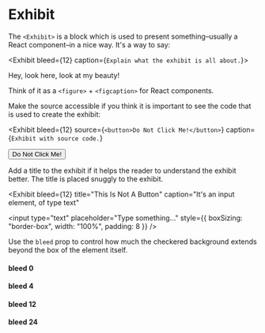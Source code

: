 

# Exhibit

The `<Exhibit>` is a block which is used to present something–usually a React component–in a nice way. It's a way to say:

<Exhibit bleed={12} caption={`Explain what the exhibit is all about.`}>
  <div style={{ height: 40, padding: "0 16px", background: "teal", color: "white", display: "flex", alignItems: "center" }}>
    Hey, look here, look at my beauty!
  </div>
</Exhibit>

Think of it as a `<figure>` + `<figcaption>` for React components.

Make the source accessible if you think it is important to see the code that is used to create the exhibit:

<Exhibit
  bleed={12}
  source={`<button>Do Not Click Me!</button>`}
  caption={`Exhibit with source code.`}
>
  <button>Do Not Click Me!</button>
</Exhibit>

Add a title to the exhibit if it helps the reader to understand the exhibit better. The title is placed snuggly to the exhibit.

<Exhibit
  bleed={12}
  title="This Is Not A Button"
  caption="It's an input element, of type text"
>
  <input type="text" placeholder="Type something…" style={{ boxSizing: "border-box", width: "100%", padding: 8 }} />
</Exhibit>

Use the `bleed` prop to control how much the checkered background extends beyond the box of the element itself.

#### bleed 0

<Exhibit>
  <div style={{ height: 40, padding: "0 16px", background: "teal", color: "white", display: "flex", alignItems: "center" }}>
  </div>
</Exhibit>

#### bleed 4

<Exhibit bleed={4}>
  <div style={{ height: 40, padding: "0 16px", background: "teal", color: "white", display: "flex", alignItems: "center" }}>
  </div>
</Exhibit>

#### bleed 12

<Exhibit bleed={12}>
  <div style={{ height: 40, padding: "0 16px", background: "teal", color: "white", display: "flex", alignItems: "center" }}>
  </div>
</Exhibit>

#### bleed 24

<Exhibit bleed={24}>
  <div style={{ height: 40, padding: "0 16px", background: "teal", color: "white", display: "flex", alignItems: "center" }}>
  </div>
</Exhibit>
